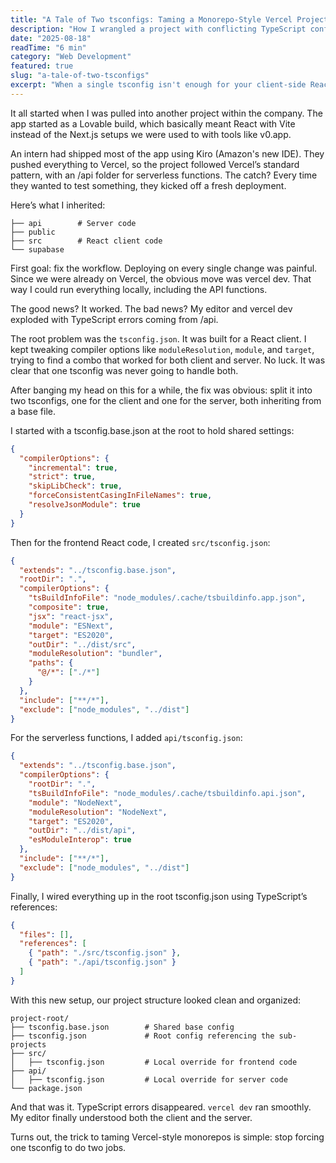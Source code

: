 ```yaml
---
title: "A Tale of Two tsconfigs: Taming a Monorepo-Style Vercel Project"
description: "How I wrangled a project with conflicting TypeScript configurations for the client and server by creating a multi-tsconfig setup."
date: "2025-08-18"
readTime: "6 min"
category: "Web Development"
featured: true
slug: "a-tale-of-two-tsconfigs"
excerpt: "When a single tsconfig isn't enough for your client-side React code and your serverless API functions, it's time to bring in reinforcements. Here's how I solved it."
---
```


It all started when I was pulled into another project within the company. The app started as a Lovable build, which basically meant React with Vite instead of the Next.js setups we were used to with tools like v0.app.

An intern had shipped most of the app using Kiro (Amazon's new IDE). They pushed everything to Vercel, so the project followed Vercel’s standard pattern, with an /api folder for serverless functions. The catch? Every time they wanted to test something, they kicked off a fresh deployment.

Here’s what I inherited:

```
├── api        # Server code
├── public
├── src        # React client code
└── supabase
```

First goal: fix the workflow. Deploying on every single change was painful. Since we were already on Vercel, the obvious move was vercel dev. That way I could run everything locally, including the API functions.

The good news? It worked. The bad news? My editor and vercel dev exploded with TypeScript errors coming from /api.

The root problem was the `tsconfig.json`. It was built for a React client. I kept tweaking compiler options like `moduleResolution`, `module`, and `target`, trying to find a combo that worked for both client and server. No luck. It was clear that one tsconfig was never going to handle both.

After banging my head on this for a while, the fix was obvious: split it into two tsconfigs, one for the client and one for the server, both inheriting from a base file.

I started with a tsconfig.base.json at the root to hold shared settings:

```json
{
  "compilerOptions": {
    "incremental": true,
    "strict": true,
    "skipLibCheck": true,
    "forceConsistentCasingInFileNames": true,
    "resolveJsonModule": true
  }
}
```

Then for the frontend React code, I created `src/tsconfig.json`:

```json
{
  "extends": "../tsconfig.base.json",
  "rootDir": ".",
  "compilerOptions": {
    "tsBuildInfoFile": "node_modules/.cache/tsbuildinfo.app.json",
    "composite": true,
    "jsx": "react-jsx",
    "module": "ESNext",
    "target": "ES2020",
    "outDir": "../dist/src",
    "moduleResolution": "bundler",
    "paths": {
      "@/*": ["./*"]
    }
  },
  "include": ["**/*"],
  "exclude": ["node_modules", "../dist"]
}
```

For the serverless functions, I added `api/tsconfig.json`:

```json
{
  "extends": "../tsconfig.base.json",
  "compilerOptions": {
    "rootDir": ".",
    "tsBuildInfoFile": "node_modules/.cache/tsbuildinfo.api.json",
    "module": "NodeNext",
    "moduleResolution": "NodeNext",
    "target": "ES2020",
    "outDir": "../dist/api",
    "esModuleInterop": true
  },
  "include": ["**/*"],
  "exclude": ["node_modules", "../dist"]
}
```

Finally, I wired everything up in the root tsconfig.json using TypeScript’s references:

```json
{
  "files": [],
  "references": [
    { "path": "./src/tsconfig.json" },
    { "path": "./api/tsconfig.json" }
  ]
}
```

With this new setup, our project structure looked clean and organized:

```
project-root/
├── tsconfig.base.json        # Shared base config
├── tsconfig.json             # Root config referencing the sub-projects
├── src/
│   ├── tsconfig.json         # Local override for frontend code
├── api/
│   ├── tsconfig.json         # Local override for server code
└── package.json
```

And that was it. TypeScript errors disappeared. `vercel dev` ran smoothly. My editor finally understood both the client and the server.

Turns out, the trick to taming Vercel-style monorepos is simple: stop forcing one tsconfig to do two jobs.
